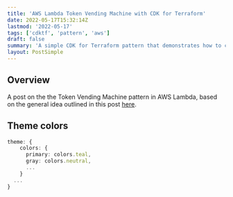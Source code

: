 ```yaml
---
title: 'AWS Lambda Token Vending Machine with CDK for Terraform'
date: 2022-05-17T15:32:14Z
lastmod: '2022-05-17'
tags: ['cdktf', 'pattern', 'aws']
draft: false
summary: 'A simple CDK for Terraform pattern that demonstrates how to create a token vending machine in AWS Lambda.'
layout: PostSimple
---
```


## Overview

A post on the the Token Vending Machine pattern in AWS Lambda, based on the general idea outlined in this post [here](https://aws.amazon.com/blogs/apn/isolating-saas-tenants-with-dynamically-generated-iam-policies/).

<TOCInline toc={props.toc} exclude="Overview" toHeading={2} />

## Theme colors

```ts:construct.ts
theme: {
    colors: {
      primary: colors.teal,
      gray: colors.neutral,
      ...
    }
  ...
}
```
